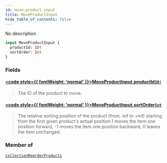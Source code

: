 ```yaml
---
id: move-product-input
title: MoveProductInput
hide_table_of_contents: false
---
```








No description

```graphql
input MoveProductInput {
  productId: ID!
  sortOrder: Int
}
```


### Fields

#### [<code style={{ fontWeight: 'normal' }}>MoveProductInput.<b>productId</b></code>](#)<Bullet />[`ID!`](../../../developer/api-reference/scalars/id) <Badge class="secondary" text="non-null"/> <Badge class="secondary" text="scalar"/>
> The ID of the product to move.
> 

#### [<code style={{ fontWeight: 'normal' }}>MoveProductInput.<b>sortOrder</b></code>](#)<Bullet />[`Int`](../../../developer/api-reference/scalars/int) <Badge class="secondary" text="scalar"/>
> The relative sorting position of the product (from -inf to +inf) starting from the first given product's actual position.1 moves the item one position forward, -1 moves the item one position backward, 0 leaves the item unchanged.
> 



### Member of

[`collectionReorderProducts`](../../../developer/api-reference/mutations/collection-reorder-products)  <Badge class="secondary" text="mutation"/>



